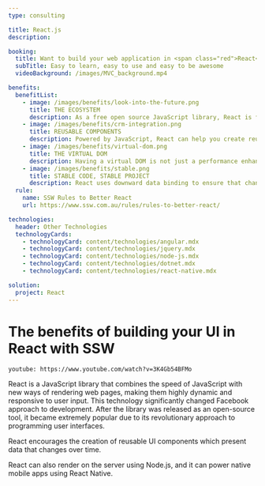 ```yaml
---
type: consulting

title: React.js
description:

booking:
  title: Want to build your web application in <span class="red">React</span>?
  subTitle: Easy to learn, easy to use and easy to be awesome
  videoBackground: /images/MVC_background.mp4

benefits:
  benefitList:
    - image: /images/benefits/look-into-the-future.png
      title: THE ECOSYSTEM
      description: As a free open source JavaScript library, React is free to use. Even better, the internet is full of high-quality content that you can learn from.
    - image: /images/benefits/crm-integration.png
      title: REUSABLE COMPONENTS
      description: Powered by JavaScript, React can help you create reusable UI components and implement a consistent look across the whole project.
    - image: /images/benefits/virtual-dom.png
      title: THE VIRTUAL DOM
      description: Having a virtual DOM is not just a performance enhancement, it also adds additional functionality. When rendering a JSX element, every single virtual DOM object will get updated.
    - image: /images/benefits/stable.png
      title: STABLE CODE, STABLE PROJECT
      description: React uses downward data binding to ensure that changes in child structures will not affect their parents.
  rule:
    name: SSW Rules to Better React
    url: https://www.ssw.com.au/rules/rules-to-better-react/

technologies:
  header: Other Technologies
  technologyCards:
    - technologyCard: content/technologies/angular.mdx
    - technologyCard: content/technologies/jquery.mdx
    - technologyCard: content/technologies/node-js.mdx
    - technologyCard: content/technologies/dotnet.mdx
    - technologyCard: content/technologies/react-native.mdx

solution:
  project: React
---
```


# The benefits of building your **UI in React** with SSW

`youtube: https://www.youtube.com/watch?v=3K4Gb54BFMo`

React is a JavaScript library that combines the speed of JavaScript with new ways of rendering web pages, making them highly dynamic and responsive to user input. This technology significantly changed Facebook approach to development. After the library was released as an open-source tool, it became extremely popular due to its revolutionary approach to programming user interfaces.

React encourages the creation of reusable UI components which present data that changes over time.

React can also render on the server using Node.js, and it can power native mobile apps using React Native.
